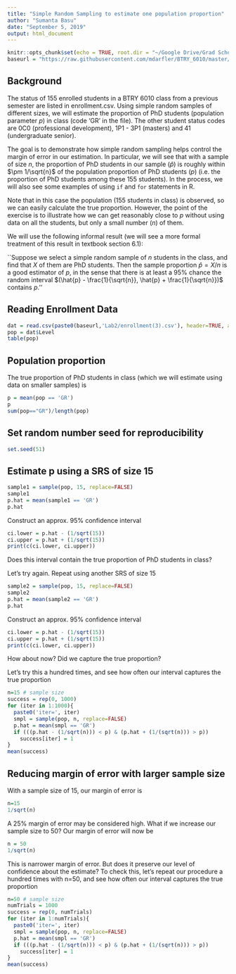 ```yaml
---
title: "Simple Random Sampling to estimate one population proportion"
author: "Sumanta Basu"
date: "September 5, 2019"
output: html_document
---
```


```r
knitr::opts_chunk$set(echo = TRUE, root.dir = "~/Google Drive/Grad School/Fall 2019/BTRY_6010")
baseurl = "https://raw.githubusercontent.com/mdarfler/BTRY_6010/master/"
```

## Background

The status of $155$ enrolled students in a BTRY 6010 class from a previous semester are listed in enrollment.csv. Using simple random samples of different sizes, we will estimate the proportion of PhD students (population parameter $p$) in class (code 'GR' in the file). The other student status codes are 0C0 (professional development), 1P1 - 3P1 (masters) and 41 (undergraduate senior).

The goal is to demonstrate how simple random sampling helps control the margin of error in our estimation. In particular, we will see that with a sample of size $n$, the proportion of PhD students in our sample ($\hat{p}$) is roughly within $\pm 1/\sqrt{n}$ of the population proportion of PhD students ($p$) (i.e. the proportion of PhD students among these $155$ students). In the process, we will also see some examples of using `if` and `for` statements in R. 

Note that in this case the population ($155$ students in class) is observed, so we can easily calculate the true proportion. However, the point of the exercise is to illustrate how we can get reasonably close to $p$ without using data on all the students, but only a small number ($n$) of them.

We will use the following informal result (we will see a more formal treatment of this result in textbook section 6.1):

``Suppose we select a simple random sample of $n$ students in the class, and find that $X$ of them are PhD students. Then the sample proportion $\hat{p} = X/n$ is a good estimator of $p$, in the sense that there is at least a $95$\% chance the random interval $(\hat{p} - \frac{1}{\sqrt{n}}, \hat{p} + \frac{1}{\sqrt{n}})$ contains $p$.''



## Reading Enrollment Data

```r
dat = read.csv(paste0(baseurl,'Lab2/enrollment(3).csv'), header=TRUE, as.is=TRUE)
pop = dat$Level
table(pop)
```

## Population proportion

The true proportion of PhD students in class (which we will estimate using data on smaller samples) is
```r
p = mean(pop == 'GR')
p
sum(pop=="GR")/length(pop)
```

## Set random number seed for reproducibility
```r
set.seed(51)
```


## Estimate p using a SRS of size 15
```r
sample1 = sample(pop, 15, replace=FALSE)
sample1
p.hat = mean(sample1 == 'GR')
p.hat
```
Construct an approx. 95% confidence interval
```r
ci.lower = p.hat - (1/sqrt(15))
ci.upper = p.hat + (1/sqrt(15))
print(c(ci.lower, ci.upper))
```
Does this interval contain the true proportion of PhD students in class?

Let's try again. Repeat using another SRS of size 15
```r
sample2 = sample(pop, 15, replace=FALSE)
sample2
p.hat = mean(sample2 == 'GR')
p.hat
```
Construct an approx. 95% confidence interval
```r
ci.lower = p.hat - (1/sqrt(15))
ci.upper = p.hat + (1/sqrt(15))
print(c(ci.lower, ci.upper))
```
How about now? Did we capture the true proportion?

Let's try this a hundred times, and see how often our interval captures the true proportion
```r
n=15 # sample size
success = rep(0, 1000)
for (iter in 1:1000){
  paste0('iter=', iter)
  smpl = sample(pop, n, replace=FALSE)
  p.hat = mean(smpl == 'GR')
  if (((p.hat - (1/sqrt(n))) < p) & (p.hat + (1/(sqrt(n))) > p))
    success[iter] = 1
}
mean(success)
```
## Reducing margin of error with larger sample size
With a sample size of 15, our margin of error is
```r
n=15
1/sqrt(n)
```
A 25% margin of error may be considered high. What if we increase our sample size to 50? Our margin of error will now be
```r
n = 50
1/sqrt(n)
```
This is narrower margin of error. But does it preserve our level of confidence about the estimate? To check this, let's repeat our procedure a hundred times with n=50, and see how often our interval captures the true proportion
```r
n=50 # sample size
numTrials = 1000
success = rep(0, numTrials)
for (iter in 1:numTrials){
  paste0('iter=', iter)
  smpl = sample(pop, n, replace=FALSE)
  p.hat = mean(smpl == 'GR')
  if (((p.hat - (1/sqrt(n))) < p) & (p.hat + (1/(sqrt(n))) > p))
    success[iter] = 1
}
mean(success)
```





